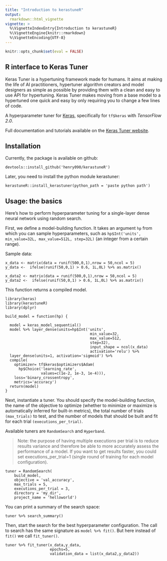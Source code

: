 ```yaml
---
title: "Introduction to kerastuneR"
output:
  rmarkdown::html_vignette
vignette: >
  %\VignetteIndexEntry{Introduction to kerastuneR}
  %\VignetteEngine{knitr::rmarkdown}
  %\VignetteEncoding{UTF-8}
---
```


```r
knitr::opts_chunk$set(eval = FALSE)
```

## R interface to Keras Tuner

Keras Tuner is a hypertuning framework made for humans. 
It aims at making the life of AI practitioners, hypertuner algorithm creators and model designers as simple as possible by providing them with a clean and easy to use API for hypertuning. Keras Tuner makes moving from a base model to a hypertuned one quick and easy by only requiring you to change a few lines of code.

A hyperparameter tuner for [Keras](https://keras.io/), specifically for ```tf$keras``` with *TensorFlow 2.0*.

Full documentation and tutorials available on the [Keras Tuner website](https://henry090.github.io/kerastuneR/).

## Installation

Currently, the package is available on github:

```
devtools::install_github('henry090/kerastuneR')
```

Later, you need to install the python module kerastuner:

```
kerastuneR::install_kerastuner(python_path = 'paste python path')
```

## Usage: the basics

Here's how to perform hyperparameter tuning for a single-layer dense neural network using random search.

First, we define a model-building function. It takes an argument ```hp``` from which you can sample hyperparameters, such as ```hp$Int('units', min_value=32L, max_value=512L, step=32L)``` (an integer from a certain range).

Sample data:

```
x_data <- matrix(data = runif(500,0,1),nrow = 50,ncol = 5)
y_data <-  ifelse(runif(50,0,1) > 0.6, 1L,0L) %>% as.matrix()

x_data2 <- matrix(data = runif(500,0,1),nrow = 50,ncol = 5)
y_data2 <-  ifelse(runif(50,0,1) > 0.6, 1L,0L) %>% as.matrix()
```

This function returns a compiled model.

```
library(keras)
library(kerastuneR)
library(dplyr)

build_model = function(hp) {
  
  model = keras_model_sequential()
  model %>% layer_dense(units=hp$Int('units',
                                      min_value=32,
                                      max_value=512,
                                      step=32),
                                      input_shape = ncol(x_data)
                                      activation='relu') %>% 
  layer_dense(units=1, activation='sigmoid') %>% 
  compile(
    optimizer= tf$keras$optimizers$Adam(
      hp$Choice('learning_rate',
                values=c(1e-2, 1e-3, 1e-4))),
    loss='binary_crossentropy',
    metrics='accuracy') 
  return(model)
}
```

Next, instantiate a tuner. You should specify the model-building function, the name of the objective to optimize (whether to minimize or maximize is automatically inferred for built-in metrics), the total number of trials ```(max_trials)``` to test, and the number of models that should be built and fit for each trial ```(executions_per_trial)```.

Available tuners are ```RandomSearch``` and ```Hyperband```.

> Note: the purpose of having multiple executions per trial is to reduce results variance and therefore be able to more accurately assess the performance of a model. If you want to get results faster, you could set executions_per_trial=1 (single round of training for each model configuration).

```
tuner = RandomSearch(
    build_model,
    objective = 'val_accuracy',
    max_trials = 5,
    executions_per_trial = 3,
    directory = 'my_dir',
    project_name = 'helloworld')
```

You can print a summary of the search space:

```
tuner %>% search_summary()
```

Then, start the search for the best hyperparameter configuration. The call to search has the same signature as ```model %>% fit()```. But here instead of ```fit()``` we call ```fit_tuner()```.

```
tuner %>% fit_tuner(x_data,y_data,
                    epochs=5, 
                    validation_data = list(x_data2,y_data2))
```



